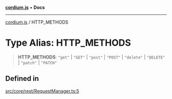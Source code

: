 [**cordium.js**](../README.mdx) • **Docs**

***

[cordium.js](../globals.mdx) / HTTP\_METHODS

# Type Alias: HTTP\_METHODS

> **HTTP\_METHODS**: `"get"` \| `"GET"` \| `"post"` \| `"POST"` \| `"delete"` \| `"DELETE"` \| `"patch"` \| `"PATCH"`

## Defined in

[src/core/rest/RequestManager.ts:5](https://github.com/devdimer/cordium.js/blob/e371e1ca62e6613420e96362d2170ac2af18a382/src/core/rest/RequestManager.ts#L5)
